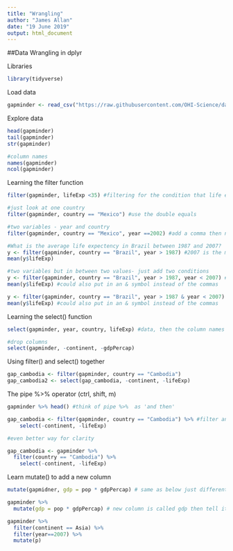 ```yaml
---
title: "Wrangling"
author: "James Allan"
date: "19 June 2019"
output: html_document
---
```

##Data Wrangling in dplyr

Libraries
```r
library(tidyverse)
```

Load data
```r
gapminder <- read_csv("https://raw.githubusercontent.com/OHI-Science/data-science-training/master/data/gapminder.csv")
```

Explore data
```r
head(gapminder)
tail(gapminder)
str(gapminder)

#column names
names(gapminder)
ncol(gapminder)
```

Learning the filter function
```r
filter(gapminder, lifeExp <35) #filtering for the condition that life expectancy is over a certain age

#just look at one country
filter(gapminder, country == "Mexico") #use the double equals

#two variables - year and country
filter(gapminder, country == "Mexico", year ==2002) #add a comma then next condition

#What is the average life expectency in Brazil between 1987 and 2007?
y <- filter(gapminder, country == "Brazil", year > 1987) #2007 is the max so this works
mean(y$lifeExp)

#two variables but in between two values- just add two conditions
y <- filter(gapminder, country == "Brazil", year > 1987, year < 2007) #to do inbetween
mean(y$lifeExp) #could also put in an & symbol instead of the commas

y <- filter(gapminder, country == "Brazil", year > 1987 & year < 2007) #to do inbetween
mean(y$lifeExp) #could also put in an & symbol instead of the commas

```

Learning the select() function
```r
select(gapminder, year, country, lifeExp) #data, then the column names you want to select

#drop columns
select(gapminder, -continent, -gdpPercap)


```

Using filter() and select() together
```r
gap_cambodia <- filter(gapminder, country == "Cambodia")
gap_cambodia2 <- select(gap_cambodia, -continent, -lifeExp)
```

The pipe %>% operator (ctrl, shift, m)
```r
gapminder %>% head() #think of pipe %>%  as 'and then'

gap_cambodia <- filter(gapminder, country == "Cambodia") %>% #filter and then select
    select(-continent, -lifeExp)

#even better way for clarity

gap_cambodia <- gapminder %>% 
  filter(country == "Cambodia") %>%
    select(-continent, -lifeExp)

```

Learn mutate() to add a new column
```r
mutate(gapmidner, gdp = pop * gdpPercap) # same as below just different ways

gapminder %>% 
  mutate(gdp = pop * gdpPercap) # new column is called gdp then tell it what to fill with

gapminder %>% 
  filter(continent == Asia) %>%
  filter(year==2007) %>% 
  mutate(p)

```

```r

```

```r

```